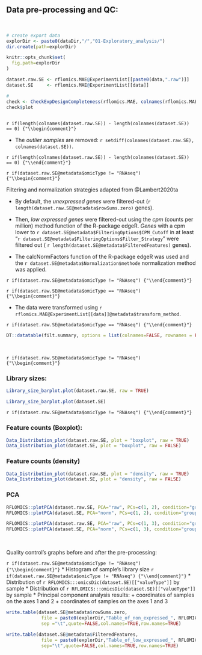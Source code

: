 ## Data pre-processing and QC: {.tabset}

<br>

```r
# create export data
explorDir <- paste0(dataDir,"/","01-Exploratory_analysis/")
dir.create(path=explorDir)

knitr::opts_chunk$set(
  fig.path=explorDir
)


```


```r

dataset.raw.SE <- rflomics.MAE@ExperimentList[[paste0(data,".raw")]]
dataset.SE     <- rflomics.MAE@ExperimentList[[data]]

# 
check <- CheckExpDesignCompleteness(rflomics.MAE, colnames(rflomics.MAE[[data]]))
check$plot
           
```

`r if(length(colnames(dataset.raw.SE)) - length(colnames(dataset.SE)) == 0) {"\\begin{comment}"}`

* The *outlier samples* are removed: `r setdiff(colnames(dataset.raw.SE), colnames(dataset.SE))`.

`r if(length(colnames(dataset.raw.SE)) - length(colnames(dataset.SE)) == 0) {"\\end{comment}"}`

<!-- RNAseq data cas -->

`r if(dataset.raw.SE@metadata$omicType != "RNAseq") {"\\begin{comment}"}`

Filtering and normalization strategies adapted from @Lambert2020ta

* By default, the *unexpressed genes* were filtered-out (`r length(dataset.raw.SE@metadata$rowSums.zero)` genes).
* Then, *low expressed genes* were filtered-out using the *cpm* (counts per million) method function of the R-package edgeR. *Genes* with a cpm lower to `r dataset.SE@metadata$FilteringOptions$CPM_Cutoff` in at least "`r dataset.SE@metadata$FilteringOptions$Filter_Strategy`" were filtered out ( `r length(dataset.SE@metadata$FilteredFeatures)` genes).

* The calcNormFactors function of the R-package edgeR was used and the `r dataset.SE@metadata$Normalization$methode` normalization method was applied. 

`r if(dataset.raw.SE@metadata$omicType != "RNAseq") {"\\end{comment}"}`

<!-- proteomics or metabolomics data cas -->

`r if(dataset.raw.SE@metadata$omicType == "RNAseq") {"\\begin{comment}"}`

* The data were transformed using `r rflomics.MAE@ExperimentList[[data]]@metadata$transform_method`.

`r if(dataset.raw.SE@metadata$omicType == "RNAseq") {"\\end{comment}"}`



```r

DT::datatable(filt.summary, options = list(colnames=FALSE, rownames = FALSE, pageLength = 10, scrollX = T, dom = 'tip'),class = 'cell-border stripe')

```

<br>
<!-- Histograms of the library size before/after pre-processing -->

`r if(dataset.raw.SE@metadata$omicType != "RNAseq") {"\\begin{comment}"}`

### Library sizes:

```r

Library_size_barplot.plot(dataset.raw.SE, raw = TRUE)

Library_size_barplot.plot(dataset.SE)

```

`r if(dataset.raw.SE@metadata$omicType != "RNAseq") {"\\end{comment}"}`

<!-- Distribution of feature counts before/after pre-processing : boxplot -->

### Feature counts (Boxplot):

```r
Data_Distribution_plot(dataset.raw.SE, plot = "boxplot", raw = TRUE)
Data_Distribution_plot(dataset.SE, plot = "boxplot", raw = FALSE)
```

### Feature counts (density)

```r
Data_Distribution_plot(dataset.raw.SE, plot = "density", raw = TRUE)
Data_Distribution_plot(dataset.SE, plot = "density", raw = FALSE)
```

### PCA

```r

RFLOMICS::plotPCA(dataset.raw.SE, PCA="raw", PCs=c(1, 2), condition="groups")
RFLOMICS::plotPCA(dataset.SE, PCA="norm", PCs=c(1, 2), condition="groups")
```

```r

RFLOMICS::plotPCA(dataset.raw.SE, PCA="raw", PCs=c(1, 3), condition="groups")
RFLOMICS::plotPCA(dataset.SE, PCA="norm", PCs=c(1, 3), condition="groups")
```


<br>

Quality control's graphs before and after the pre-processing:

`r if(dataset.raw.SE@metadata$omicType != "RNAseq") {"\\begin{comment}"}`
* Histogram of sample's library size
`r if(dataset.raw.SE@metadata$omicType != "RNAseq") {"\\end{comment}"}`
* Distribution of `r RFLOMICS:::omicsDic(dataset.SE)[["valueType"]]` by sample
* Distribution of `r RFLOMICS:::omicsDic(dataset.SE)[["valueType"]]` by sample
* Principal component analysis results: 
    + coordinates of samples on the axes 1 and 2
    + coordinates of samples on the axes 1 and 3


```r

write.table(dataset.SE@metadata$rowSums.zero,
             file = paste0(explorDir,"Table_of_non_expressed_", RFLOMICS:::omicsDic(dataset.SE)[["variableName"]],".txt"),
             sep ="\t",quote=FALSE,col.names=TRUE,row.names=TRUE)

write.table(dataset.SE@metadata$FilteredFeatures,
             file = paste0(explorDir,"Table_of_low_expressed_", RFLOMICS:::omicsDic(dataset.SE)[["variableName"]],".txt"),
             sep="\t",quote=FALSE,col.names=TRUE,row.names=TRUE)
 
```

